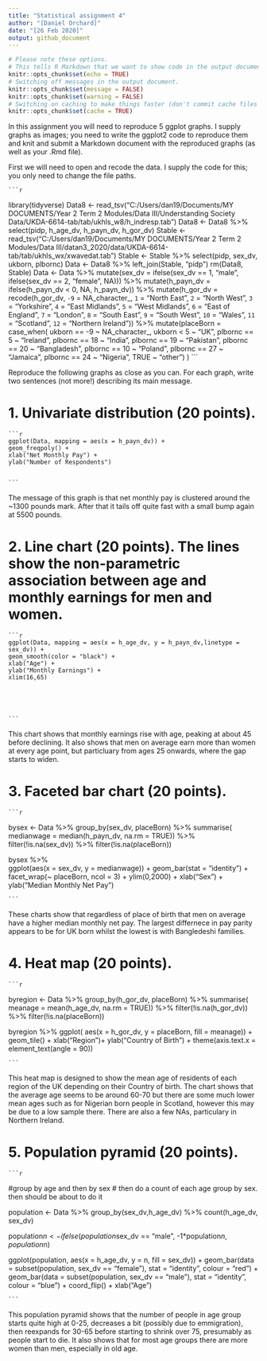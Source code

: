 ```yaml
---
title: "Statistical assignment 4"
author: "[Daniel Orchard]"
date: "[26 Feb 2020]"
output: github_document
---
```


```r
# Please note these options.
# This tells R Markdown that we want to show code in the output document.
knitr::opts_chunk$set(echo = TRUE)
# Switching off messages in the output document. 
knitr::opts_chunk$set(message = FALSE)
knitr::opts_chunk$set(warning = FALSE)
# Switching on caching to make things faster (don't commit cache files on Github).
knitr::opts_chunk$set(cache = TRUE)
```

In this assignment you will need to reproduce 5 ggplot graphs. I supply graphs as images; you need to write the ggplot2 code to reproduce them and knit and submit a Markdown document with the reproduced graphs (as well as your .Rmd file).

First we will need to open and recode the data. I supply the code for this; you only need to change the file paths.

    ```r
library(tidyverse)
Data8 <- read_tsv("C:/Users/dan19/Documents/MY DOCUMENTS/Year 2 Term 2 Modules/Data III/Understanding Society Data/UKDA-6614-tab/tab/ukhls_w8/h_indresp.tab")
Data8 <- Data8 %>%
        select(pidp, h_age_dv, h_payn_dv, h_gor_dv)
Stable <- read_tsv("C:/Users/dan19/Documents/MY DOCUMENTS/Year 2 Term 2 Modules/Data III/datan3_2020/data/UKDA-6614-tab/tab/ukhls_wx/xwavedat.tab")
Stable <- Stable %>%
        select(pidp, sex_dv, ukborn, plbornc)
Data <- Data8 %>% left_join(Stable, "pidp")
rm(Data8, Stable)
Data <- Data %>%
        mutate(sex_dv = ifelse(sex_dv == 1, "male",
                           ifelse(sex_dv == 2, "female", NA))) %>%
        mutate(h_payn_dv = ifelse(h_payn_dv < 0, NA, h_payn_dv)) %>%
        mutate(h_gor_dv = recode(h_gor_dv,
                         `-9` = NA_character_,
                         `1` = "North East",
                         `2` = "North West",
                         `3` = "Yorkshire",
                         `4` = "East Midlands",
                         `5` = "West Midlands",
                         `6` = "East of England",
                         `7` = "London",
                         `8` = "South East",
                         `9` = "South West",
                         `10` = "Wales",
                         `11` = "Scotland",
                         `12` = "Northern Ireland")) %>%
        mutate(placeBorn = case_when(
                ukborn  == -9 ~ NA_character_,
                ukborn < 5 ~ "UK",
                plbornc == 5 ~ "Ireland",
                plbornc == 18 ~ "India",
                plbornc == 19 ~ "Pakistan",
                plbornc == 20 ~ "Bangladesh",
                plbornc == 10 ~ "Poland",
                plbornc == 27 ~ "Jamaica",
                plbornc == 24 ~ "Nigeria",
                TRUE ~ "other")
        )
    ```

Reproduce the following graphs as close as you can. For each graph, write two sentences (not more!) describing its main message.  

# 1. Univariate distribution (20 points).

    ```r
 
    ggplot(Data, mapping = aes(x = h_payn_dv)) +
    geom_freqpoly() +
    xlab("Net Monthly Pay") +
    ylab("Number of Respondents")
    
    
    ```
    
The message of this graph is that net monthly pay is clustered around the ~1300 pounds mark. After that it tails off quite fast with a small bump again at 5500 pounds.

# 2. Line chart (20 points). The lines show the non-parametric association between age and monthly earnings for men and women.

    ```r
    
    ggplot(Data, mapping = aes(x = h_age_dv, y = h_payn_dv,linetype = sex_dv)) +
    geom_smooth(color = "black") +
    xlab("Age") +
    ylab("Monthly Earnings") +
    xlim(16,65) 
    
   
    
    
    
    ```

This chart shows that monthly earnings rise with age, peaking at about 45 before declining. It also shows that men on average earn more than women at every age point, but particluary from ages 25 onwards, where the gap starts to widen. 

# 3. Faceted bar chart (20 points).

    ```r
    

    
bysex <- Data %>%
  group_by(sex_dv, placeBorn) %>%
  summarise(
    medianwage = median(h_payn_dv, na.rm = TRUE)) %>% 
    filter(!is.na(sex_dv)) %>%
    filter(!is.na(placeBorn))

 bysex %>%   
    ggplot(aes(x = sex_dv, y = medianwage)) +
  geom_bar(stat = "identity") +
  facet_wrap(~ placeBorn, ncol = 3) +
    ylim(0,2000) +
    xlab("Sex") +
    ylab("Median Monthly Net Pay")

    
    ```

These charts show that regardless of place of birth that men on average have a higher median monthly net pay. The largest differnece in pay parity appears to be for UK born whilst the lowest is with Bangledeshi families.


# 4. Heat map (20 points).

    ```r
    
byregion <- Data %>%
  group_by(h_gor_dv, placeBorn) %>%
  summarise(
    meanage = mean(h_age_dv, na.rm = TRUE)) %>% 
    filter(!is.na(h_gor_dv)) %>%
    filter(!is.na(placeBorn)) 
 
 byregion %>%  ggplot( aes(x = h_gor_dv, y = placeBorn, fill = meanage)) +
    geom_tile() +
    xlab("Region")+
    ylab("Country of Birth") +
    theme(axis.text.x = element_text(angle = 90))
        
    
    
    ```

This heat map is designed to show the mean age of residents of each region of the UK depending on their Country of birth. The chart shows that the average age seems to be around 60-70 but there are some much lower mean ages such as for Nigerian born people in Scotland, however this may be due to a low sample there. There are also a few NAs, particulary in Northern Ireland.

# 5. Population pyramid (20 points).

    ```r
    
 #group by age and then by sex
    # then do a count of each age group by sex. then should be about to do it
    
population <- Data %>%  group_by(sex_dv,h_age_dv) %>% 
    count(h_age_dv, sex_dv)   
    
population$n <- ifelse(population$sex_dv == "male", -1*population$n, population$n)
    
 ggplot(population, aes(x = h_age_dv, y = n, fill = sex_dv)) + 
  geom_bar(data = subset(population, sex_dv == "female"), stat = "identity",      colour = "red") +
  geom_bar(data = subset(population, sex_dv == "male"), stat = "identity", colour = "blue") + 
  coord_flip() +
  xlab("Age")
    
    
    ```
    
This population pyramid shows that the number of people in age group starts quite high at 0-25, decreases a bit (possibly due to emmigration), then reexpands for 30-65 before starting to shrink over 75, presumably as people start to die. It also shows that for most age groups there are more women than men, especially in old age.